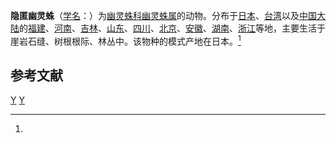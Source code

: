 {{Speciesbox
| taxon = Pholcus crypticolens
| binomial_authority = (Bose. et Str., 1906)<ref name='id12836'>{{cite web| url =http://www.bioinfo.cn/db05/BjdwSpecies.php?action=view&id=12836| title =隐匿幽灵蛛| work =《中国动物物种编目数据库》| publisher =中国科学院微生物研究所| author =中国科学院动物研究所| accessdate =2009-04-28| deadurl =yes| archiveurl =https://web.archive.org/web/20160305035514/http://www.bioinfo.cn/db05/BjdwSpecies.php?action=view&id=12836| archivedate =2016-03-05}}</ref>
}}

'''隐匿幽灵蛛'''（[[学名|学名]]：{{lang|la|''Pholcus crypticolens''}}）为[[幽灵蛛科|幽灵蛛科]][[幽灵蛛属|幽灵蛛属]]的动物。分布于[[日本|日本]]、[[台湾|台湾]]以及[[中国大陆|中国大陆]]的[[福建|福建]]、[[河南|河南]]、[[吉林|吉林]]、[[山东|山东]]、[[四川|四川]]、[[北京|北京]]、[[安徽|安徽]]、[[湖南|湖南]]、[[浙江|浙江]]等地，主要生活于崖岩石缝、树根根际、林丛中。该物种的模式产地在日本。<ref name='id12836'/>

== 参考文献 ==
{{reflist}}

{{taxonbar}}
[[Category:_1906年描述的动物|Y]]
[[Category:幽灵蛛属|Y]]